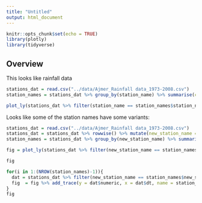 ```yaml
---
title: "Untitled"
output: html_document
---
```


```r
knitr::opts_chunk$set(echo = TRUE)
library(plotly)
library(tidyverse)
```

## Overview

This looks like rainfall data

```r
stations_dat = read.csv("../data/Ajmer_Rainfall data_1973-2008.csv")
station_names = stations_dat %>% group_by(station_name) %>% summarise(cnt = n(), avg = mean(numeric))

plot_ly(stations_dat %>% filter(station_name == station_names$station_name[1]), y = ~numeric, x=~dt, type="scatter", mode= "line")

```

Looks like some of the station names have some variants: 

```r
stations_dat = read.csv("../data/Ajmer_Rainfall data_1973-2008.csv")
stations_dat = stations_dat %>% rowwise() %>% mutate(new_station_name = str_trim(strsplit(gsub("\\("," ",tolower(station_name))," ")[[1]][1]))
station_names = stations_dat %>% group_by(new_station_name) %>% summarise(cnt = n(), avg = mean(numeric))

fig = plot_ly(stations_dat %>% filter(new_station_name == station_names$new_station_name[1]), y = ~numeric, x=~dt, type="scatter", mode= "line" ,name = station_names$new_station_name[1])

fig 

for(i in 1:(NROW(station_names)-1)){
  dat = stations_dat %>% filter(new_station_name == station_names$new_station_name[i])
  fig  = fig %>% add_trace(y = dat$numeric, x = dat$dt, name = station_names$new_station_name[i] )
}
fig

```

